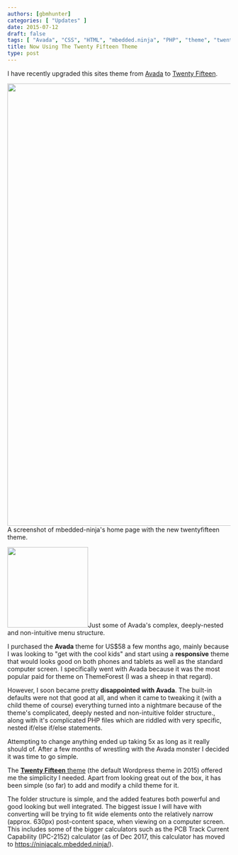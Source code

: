```yaml
---
authors: [gbmhunter]
categories: [ "Updates" ] 
date: 2015-07-12
draft: false
tags: [ "Avada", "CSS", "HTML", "mbedded.ninja", "PHP", "theme", "twenty fifteen", "Wordpress" ]
title: Now Using The Twenty Fifteen Theme
type: post
---
```



I have recently upgraded this sites theme from [Avada](http://themeforest.net/item/avada-responsive-multipurpose-theme/2833226) to [Twenty Fifteen](https://wordpress.org/themes/twentyfifteen/).


<Image src={screenshot_of_mbedded_ninja_home_page_with_twenty_fifteen_theme} width="1000px">A screenshot of mbedded-ninja's home page with the new twentyfifteen theme.</Image>


<Image src={just_some_of_avadas_menu_structure} width="182px">Just some of Avada's complex, deeply-nested and non-intuitive menu structure.</Image>

I purchased the **Avada** theme for US$58 a few months ago, mainly because I was looking to "get with the cool kids" and start using a **responsive** theme that would looks good on both phones and tablets as well as the standard computer screen. I specifically went with Avada because it was the most popular paid for theme on ThemeForest (I was a sheep in that regard).

However, I soon became pretty **disappointed with Avada**. The built-in defaults were not that good at all, and when it came to tweaking it (with a child theme of course) everything turned into a nightmare because of the theme's complicated, deeply nested and non-intuitive folder structure., along with it's complicated PHP files which are riddled with very specific, nested if/else if/else statements.

Attempting to change anything ended up taking 5x as long as it really should of. After a few months of wrestling with the Avada monster I decided it was time to go simple.

The [**Twenty Fifteen** theme](https://wordpress.org/themes/twentyfifteen/) (the default Wordpress theme in 2015) offered me the simplicity I needed. Apart from looking great out of the box, it has been simple (so far) to add and modify a child theme for it.

The folder structure is simple, and the added features both powerful and good looking but well integrated. The biggest issue I will have with converting will be trying to fit wide elements onto the relatively narrow (approx. 630px) post-content space, when viewing on a computer screen. This includes some of the bigger calculators such as the PCB Track Current Capability (IPC-2152) calculator (as of Dec 2017, this calculator has moved to https://ninjacalc.mbedded.ninja/).
